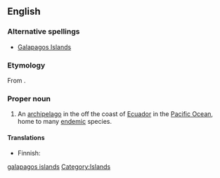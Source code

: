 ==English==
{{wikipedia}}

===Alternative spellings===
* [[Galapagos Islands]]

===Etymology===
From {{etyl|es}} {{term|galápago}}.

===Proper noun===
{{en-proper noun|sg=[[Galápagos]] [[Islands]]}}

# An [[archipelago]] in the off the coast of [[Ecuador]] in the [[Pacific Ocean]], home to many [[endemic]] species.

====Translations====
{{trans-top|the archipelago}}
* Finnish: {{t-|fi|Galápagossaaret}}
{{trans-mid}}
{{trans-bottom}}

[[Category:English words spelled with diacritics|galapagos islands]]

[[Category:Islands]]